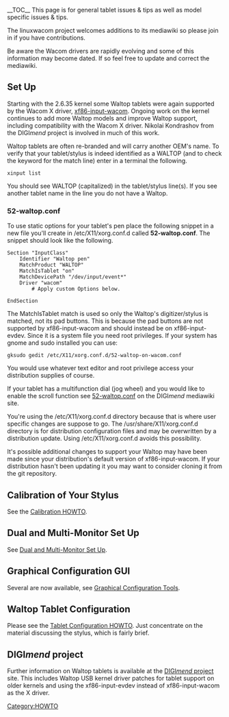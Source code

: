 __TOC__
This page is for general tablet issues & tips as well as model specific issues & tips.

The linuxwacom project welcomes additions to its mediawiki so please join in if you have contributions.

Be aware the Wacom drivers are rapidly evolving and some of this information may become dated.  If so feel free to update and correct the mediawiki.

== Set Up ==
Starting with the 2.6.35 kernel some Waltop tablets were again supported by the Wacom X driver, [[xf86-input-wacom]].   Ongoing work on the kernel continues to add more  Waltop models and improve Waltop support, including compatibility with the Wacom X driver.  Nikolai Kondrashov from the DIGI''mend'' project is involved in much of this work.

Waltop tablets are often re-branded and will carry another OEM's name.  To verify that your tablet/stylus is indeed identified as a WALTOP (and to check the keyword for the match line) enter in a terminal the following.
<pre>
xinput list
</pre>
You should see WALTOP (capitalized) in the tablet/stylus line(s).  If you see another tablet name in the line you do not have a Waltop.

=== 52-waltop.conf ===
To use static options for your tablet's pen place the following snippet in a new file you'll create in /etc/X11/xorg.conf.d called '''52-waltop.conf'''.  The snippet should look like the following.
{{Tip|text=A kernel bug in 2.6.35 and 2.6.36 causes both stylus buttons to emit the same button number despite being set to different values. This is fixed in 2.6.37 with backport patches available for 2.6.35 and 2.6.36 on the [http://sourceforge.net/apps/mediawiki/digimend/index.php?title=Kernel_patches DIGI''mend'' project] site.}}
<pre>
Section "InputClass"
	Identifier "Waltop pen"
	MatchProduct "WALTOP"
	MatchIsTablet "on"
	MatchDevicePath "/dev/input/event*"
	Driver "wacom"
        # Apply custom Options below.

EndSection
</pre>
The MatchIsTablet match is used so only the Waltop's digitizer/stylus is matched, not its pad buttons.  This is because the pad buttons are not supported by xf86-input-wacom and should instead be on xf86-input-evdev.  Since it is a system file you need root privileges.  If your system has gnome and sudo installed you can use:
<pre>
gksudo gedit /etc/X11/xorg.conf.d/52-waltop-on-wacom.conf
</pre>
You would use whatever text editor and root privilege access your distribution supplies of course.

If your tablet has a multifunction dial (jog wheel) and you would like to enable the scroll function see [http://sourceforge.net/apps/mediawiki/digimend/index.php?title=Tablet_setup_with_xf86-input-wacom#52-waltop.conf 52-waltop.conf] on the DIGI''mend'' mediawiki site.

You're using the /etc/X11/xorg.conf.d directory because that is where user specific changes are suppose to go.  The /usr/share/X11/xorg.conf.d directory is for distribution configuration files and may be overwritten by a distribution update.  Using /etc/X11/xorg.conf.d avoids this possibility.

It's possible additional changes to support your Waltop may have been made since your distribution's default version of xf86-input-wacom.  If your distribution hasn't been updating it you may want to consider cloning it from the git repository.

== Calibration of Your Stylus ==
See the [[Calibration|Calibration HOWTO]].

== Dual and Multi-Monitor Set Up ==
See [[Dual and Multi-Monitor Set Up]].

== Graphical Configuration GUI ==
Several are now available, see [[External applications#Graphical Configuration Tools|Graphical Configuration Tools]].

==  Waltop Tablet Configuration ==
Please see the [[Tablet Configuration|Tablet Configuration HOWTO]].  Just concentrate on the material discussing the stylus, which is fairly brief.

== DIGI''mend'' project ==
Further information on Waltop tablets is available at the [https://sourceforge.net/apps/mediawiki/digimend/index.php?title=DIGImend DIGI''mend'' project] site.  This includes Waltop USB kernel driver patches for tablet support on older kernels and using the xf86-input-evdev instead of xf86-input-wacom as the X driver.


[[Category:HOWTO]]